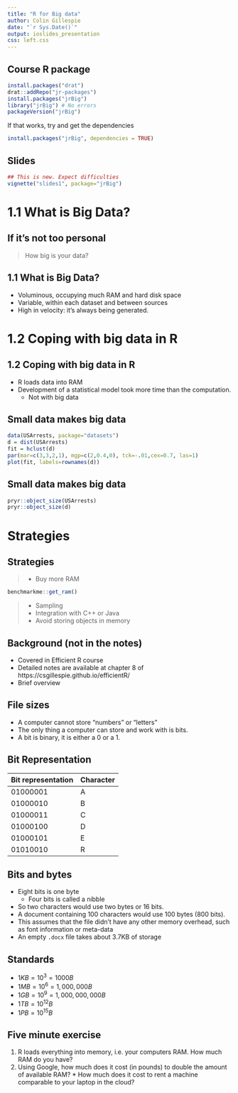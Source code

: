 ```yaml
---
title: "R for Big data"
author: Colin Gillespie
date: "`r Sys.Date()`"
output: ioslides_presentation
css: left.css
---
```

<!--
%\VignetteEngine{knitr::rmarkdown}
%\VignetteIndexEntry{Chapter 1 Slides}
-->

## Course R package

```r
install.packages("drat")
drat::addRepo("jr-packages")
install.packages("jrBig")
library("jrBig") # No errors
packageVersion("jrBig")
```
If that works, try and get the dependencies
```r
install.packages("jrBig", dependencies = TRUE)
```

## Slides

```r
## This is new. Expect difficulties
vignette("slides1", package="jrBig")
```



# 1.1 What is Big Data?

## If it's not too personal

> How big is your data?

## 1.1 What is Big Data?

  * Voluminous, occupying much RAM and hard disk space
  * Variable, within each dataset and between sources
  * High in velocity: it's always being generated.

# 1.2 Coping with big data in R
## 1.2 Coping with big data in R

  * R loads data into RAM
  * Development of a statistical model took more time than the computation. 
    * Not with big data

## Small data makes big data

```r
data(USArrests, package="datasets")
d = dist(USArrests)
fit = hclust(d)
par(mar=c(3,3,2,1), mgp=c(2,0.4,0), tck=-.01,cex=0.7, las=1)
plot(fit, labels=rownames(d))
```

## Small data makes big data

```r
pryr::object_size(USArrests)
pryr::object_size(d)
```

# Strategies

## Strategies

> * Buy more RAM

```r
benchmarkme::get_ram()
```

> * Sampling
  * Integration with C++ or Java 
  * Avoid storing objects in memory 

## Background (not in the notes)

  * Covered in Efficient R course
  * Detailed notes are available at chapter 8 of https://csgillespie.github.io/efficientR/
  * Brief overview

## File sizes

  * A computer cannot store "numbers" or "letters"
  * The only thing a computer can store and work with is bits. 
  * A bit is binary, it is either a $0$ or a $1$. 

## Bit Representation

Bit representation | Character
-------------------|---------
$01000001$ | A
$01000010$ | B
$01000011$ | C
$01000100$ | D
$01000101$ | E
$01010010$ | R


## Bits and bytes

  * Eight bits is one byte
    * Four bits is called a nibble
  * So two characters would use two bytes or 16 bits. 
  * A document containing $100$ characters would use $100$ bytes ($800$ bits). 
  * This assumes that the file didn't have any other memory overhead, such as font information or meta-data
  * An empty `.docx` file takes about 3.7KB of storage

## Standards

  *  $1KB = 10^3 = 1000B$
  *  $1MB = 10^6 = 1,000,000B$
  *  $1GB = 10^9 = 1,000,000,000B$
  *  $1TB = 10^12B$
  *  $1PB  = 10^15B$

## Five minute exercise

  1. R loads everything into memory, i.e. your computers RAM. How much RAM do you have?
  2. Using Google, how much does it cost (in pounds) to double the amount of available RAM? 
    * How much does it cost to rent a machine comparable to your laptop in the cloud?



